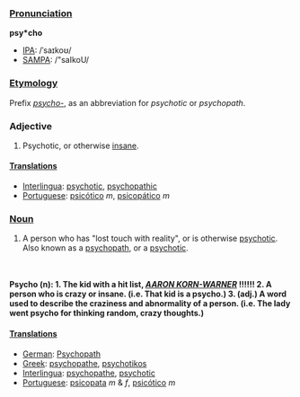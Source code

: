 ===[[Pronunciation]]===

'''psy*cho'''
*[[IPA]]: /ˈsaɪkoʊ/
*[[SAMPA]]: /"saIkoU/
===[[Etymology]]===
Prefix ''[[psycho-]]'', as an abbreviation for ''psychotic'' or ''psychopath''.

===Adjective===

#Psychotic, or otherwise [[insane]].

====[[Translation]]s====
*[[Interlingua]]: [[psychotic]], [[psychopathic]]
*[[Portuguese]]: [[psicótico]] ''m'', [[psicopático]] ''m''
===[[Noun]]===

#A person who has "lost touch with reality", or is otherwise [[psychotic]].  Also known as a [[psychopath]], or a [[psychotic]].
<br><br>
<b>
Psycho (n): 1. The kid with a hit list, <i><u>AARON KORN-WARNER</i></u> !!!!!! 
2. A person who is crazy or insane. (i.e. That kid is a psycho.) 
3. (adj.) A word used to describe the craziness and abnormality of a person. (i.e. The lady went psycho for thinking random, crazy thoughts.)</b>

====[[Translation]]s====
*[[German]]: [[Psychopath]]
*[[Greek]]: [[psychopathe]], [[psychotikos]]
*[[Interlingua]]: [[psychopathe]], [[psychotic]]
*[[Portuguese]]: [[psicopata]] ''m'' & ''f'', [[psicótico]] ''m''